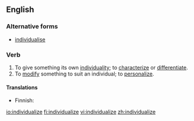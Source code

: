 ==English==

===Alternative forms===
* [[individualise]]

===Verb===
{{en-verb|individualiz|ing}}

# To give something its own [[individuality]]; to [[characterize]] or [[differentiate]].
# To [[modify]] something to suit an individual; to [[personalize]].

====Translations====
{{trans-top|to give something its own individality}}
{{trans-mid}}
{{trans-bottom}}

{{trans-top|to modify soemthing to suit an individual}}
* Finnish: {{t|fi|yksilöllistää}}
{{trans-mid}}
{{trans-bottom}}

[[io:individualize]]
[[fi:individualize]]
[[vi:individualize]]
[[zh:individualize]]